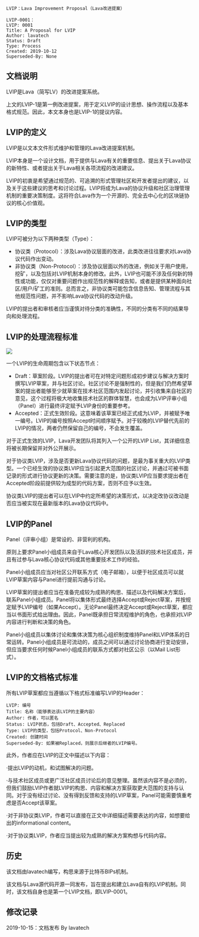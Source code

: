 <pre>
LVIP：Lava Improvement Proposal（Lava改进提案）

LVIP-0001：
LVIP: 0001
Title: A Proposal for LVIP
Author: lavatech
Status: Draft
Type: Process
Created: 2019-10-12
Superseded-By: None
</pre>

==文档说明==

LVIP是Lava（简写LV）的改进提案系统。

上文的LVIP-1是第一例改进提案，用于定义LVIP的设计思想、操作流程以及基本格式规范。因此，本文本身也是LVIP-1的提议内容。

==LVIP的定义==

LVIP是以文本文件形式维护和管理的Lava改进提案机制。

LVIP本身是一个设计文档，用于提供与Lava有关的重要信息、提出关于Lava协议的新特性、或者提出关于Lava相关各项流程的改进建议。

LVIP的初衷是希望通过规范的、可追溯的形式管理社区和开发者提出的建议，以及关于这些建议的思考和讨论过程。LVIP将成为Lava的协议升级和社区治理管理机制的重要决策制度。这将符合Lava作为一个开源的、完全去中心化的区块链协议的核心价值观。

==LVIP的类型==

LVIP可被分为以下两种类型（Type）：
* 协议类（Protocol）：涉及Lava协议层面的改进，此类改进往往要求对Lava协议代码作出变动。
* 非协议类（Non-Protocol）：涉及协议层面以外的改进，例如关于用户使用，挖矿，以及包括对LVIP机制本身的修改。此外，LVIP也可能不涉及任何新的特性或功能，仅仅对重要问题作出规范性的解释或告知，或者是提供某种面向社区/用户/矿工的准则。总而言之，非协议类可能包含信息告知、管理流程与其他规范性问题，并不影响Lava协议代码的改动升级。

LVIP的提出者和审核者应当谨慎对待分类的准确性，不同的分类有不同的结果导向和处理流程。

==LVIP的处理流程标准==

<img src=lvip-0001/process.png></img>

一个LVIP的生命周期包含以下状态节点：
* Draft：草案阶段。LVIP的提出者可在对特定问题形成初步建议与解决方案时撰写LVIP草案，并与社区讨论。社区讨论不是强制性的，但是我们仍然希望草案的提出者能够至少就草案在技术社区范围内发起讨论，并引收集来自社区的意见，这个过程将极大地收集技术社区的群体智慧，也会成为LVIP评审小组（Panel）进行最终评定赋予LVIP身份的重要参考。
* Accepted：正式生效阶段。这意味着该草案已经正式成为LVIP，并被赋予唯一编号。LVIP的编号按照Accept时间顺序赋予。对于较晚的LVIP替代先前的LVIP的情况，两者仍然保留自己的编号，不会发生覆盖。

对于正式生效的LVIP，Lava开发团队将其列入一个公开的LVIP List，其详细信息将被长期保留并对外公开展示。

对于协议类LVIP，涉及是否更新Lava协议代码的问题，是最为事关重大的LVIP类型。一个已经生效的协议类LVIP应当引起更大范围的社区讨论，并通过可被书面记录的形式进行协议更新的决策。需要注意的是，协议类LVIP应当要求提出者在Accepted阶段前提供较为成型的代码方案，否则不应予以生效。

协议类LVIP的提出者可以在LVIP中约定所希望的决策形式，以决定改协议改动是否应当被实现在最新版本的Lava协议代码中。

==LVIP的Panel==

Panel（评审小组）是常设的、非营利的机构。

原则上要求Panel小组成员来自于Lava核心开发团队以及活跃的技术社区成员，并且有过参与Lava核心协议代码或其他重要技术工作的经验。

Panel小组成员应当对社区公开联系方式（电子邮箱），以便于社区成员可以就LVIP草案内容与Panel进行提前沟通与讨论。

LVIP草案的提出者应当在准备完成较为成熟的构思、描述以及代码解决方案后，联系Panel小组成员。Panel将以集体形式最终选择Accept或Reject草案，并按规定赋予LVIP编号（如果Accept）。无论Panel最终决定Accept或Reject草案，都应当以书面形式给出理由。因此，Panel既承担日常流程维护的角色，也承担对LVIP内容进行判断和决策的角色。

Panel小组成员以集体讨论和集体决策为核心组织制度维持Panel和LVIP体系的日常运转。Panel小组成员是可流动的，成员之间可以通过讨论协商进行变动安排，但应当要求任何时候Panel小组成员的联系方式都对社区公示（以Mail List形式）。

==LVIP的文档格式标准==

所有LVIP草案都应当遵循以下格式标准编写LVIP的Header：
<pre>
LVIP: 编号
Title: 名称（能够表达该LVIP的主要内容）
Author: 作者，可以匿名
Status: LVIP状态，包括Draft、Accepted、Replaced
Type: LVIP的类型，包括Protocol、Non-Protocol
Created: 创建时间
Superseded-By: 如果被Replaced，则展示后继者的LVIP编号。
</pre>
此外，作者应在LVIP的正文中描述以下内容：

·提出LVIP的动机，和试图解决的问题。

·与技术社区成员或更广泛社区成员讨论后的意见整理。虽然该内容不是必须的，但我们鼓励LVIP作者就LVIP的构思、内容和解决方案获取更大范围的支持与认同。对于没有经过讨论、没有得到反馈和支持的LVIP草案，Panel可能需要慎重考虑是否Accept该草案。

·对于非协议类LVIP，作者可以直接在正文中详细描述需要表达的内容，如想要给出的informational content。

·对于协议类LVIP，作者应当提出较为成熟的解决方案构想与代码内容。

==历史==

该文档由lavatech编写，构思来源于比特币BIPs机制。

该文档与Lava源代码开源一同发布，旨在提出和建立Lava自有的LVIP机制。同时，该文档自身也是第一个LVIP文档，即LVIP-0001。

==修改记录==

2019-10-15：文档发布 By lavatech 
